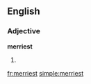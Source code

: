 ==English==

===Adjective===
'''merriest'''

# {{superlative of|[[merry]]}}

[[fr:merriest]]
[[simple:merriest]]